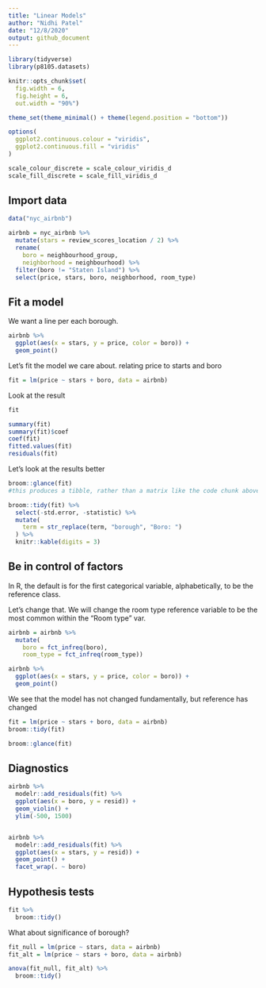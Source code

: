 ```yaml
---
title: "Linear Models"
author: "Nidhi Patel"
date: "12/8/2020"
output: github_document
---
```

```r
library(tidyverse)
library(p8105.datasets)

knitr::opts_chunk$set(
  fig.width = 6,
  fig.height = 6,
  out.width = "90%")

theme_set(theme_minimal() + theme(legend.position = "bottom"))

options(
  ggplot2.continuous.colour = "viridis",
  ggplot2.continuous.fill = "viridis"
)

scale_colour_discrete = scale_colour_viridis_d
scale_fill_discrete = scale_fill_viridis_d
```

## Import data

```r
data("nyc_airbnb")

airbnb = nyc_airbnb %>% 
  mutate(stars = review_scores_location / 2) %>% 
  rename(
    boro = neighbourhood_group,
    neighborhood = neighbourhood) %>% 
  filter(boro != "Staten Island") %>% 
  select(price, stars, boro, neighborhood, room_type)
```

## Fit a model
We want a line per each borough. 
```r
airbnb %>% 
  ggplot(aes(x = stars, y = price, color = boro)) +
  geom_point()
```

Let's fit the model we care about. relating price to starts and boro

```r
fit = lm(price ~ stars + boro, data = airbnb)
```

Look at the result

```r
fit

summary(fit)
summary(fit)$coef
coef(fit)
fitted.values(fit)
residuals(fit)
```

Let's look at the results better

```r
broom::glance(fit)
#this produces a tibble, rather than a matrix like the code chunk above

broom::tidy(fit) %>% 
  select(-std.error, -statistic) %>% 
  mutate(
    term = str_replace(term, "borough", "Boro: ")
  ) %>% 
  knitr::kable(digits = 3)

```

## Be in control of factors
In R, the default is for the first categorical variable, alphabetically, to be the reference class.  

Let's change that.  We will change the room type reference variable to be the most common within the "Room type" var.

```r
airbnb = airbnb %>% 
  mutate(
    boro = fct_infreq(boro),
    room_type = fct_infreq(room_type))

```

```r
airbnb %>% 
  ggplot(aes(x = stars, y = price, color = boro)) +
  geom_point()
```

We see that the model has not changed fundamentally, but reference has changed
```r
fit = lm(price ~ stars + boro, data = airbnb)
broom::tidy(fit)

broom::glance(fit)
```

## Diagnostics

```r
airbnb %>% 
  modelr::add_residuals(fit) %>% 
  ggplot(aes(x = boro, y = resid)) + 
  geom_violin() +
  ylim(-500, 1500)


airbnb %>% 
  modelr::add_residuals(fit) %>% 
  ggplot(aes(x = stars, y = resid)) +
  geom_point() + 
  facet_wrap(. ~ boro)
```

## Hypothesis tests

```r
fit %>% 
  broom::tidy()
```

What about significance of borough?

```r
fit_null = lm(price ~ stars, data = airbnb)
fit_alt = lm(price ~ stars + boro, data = airbnb)

anova(fit_null, fit_alt) %>% 
  broom::tidy()
```

